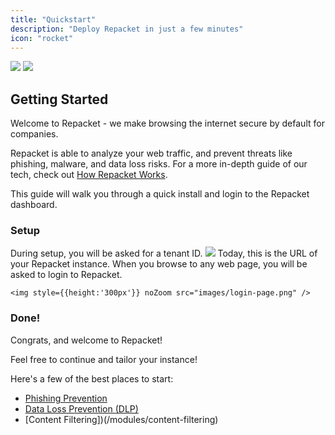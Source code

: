 ```yaml
---
title: "Quickstart"
description: "Deploy Repacket in just a few minutes"
icon: "rocket"
---
```


<Frame>
  <img
    className="block dark:hidden"
    src="images/1.png"
  />
  <img
    className="hidden dark:block"
    src="images/1.png"
  />
</Frame>

## Getting Started

Welcome to Repacket - we make browsing the internet secure by default for companies.

Repacket is able to analyze your web traffic, and prevent threats like phishing, malware, and data loss risks. For a more in-depth guide of our tech, check out [How Repacket Works](/how-it-works).

This guide will walk you through a quick install and login to the Repacket dashboard.

### Setup
<Steps>
  <Step title="Install our desktop app">
    <CardGroup cols={2}>
      <Card title="Windows Download" icon="windows" href="https://repacket-installers-dev.s3.amazonaws.com/Repacket%20Installer%20%280passInc-main-87%29.exe"></Card>
      <Card title="MacOS Download" icon="apple" href="https://drive.google.com/file/d/1wPPra8fyFILFk4zVOMbVOyQxW5AEhsfh/view?usp=sharing"></Card>
    </CardGroup>
  </Step>
  <Step title="Enter your tenant ID">
    During setup, you will be asked for a tenant ID.
    <img style={{height:'250px'}} noZoom src="images/tenant_url.png" />
    Today, this is the URL of your Repacket instance.
  </Step>
  <Step title="Login to your tenant">
    When you browse to any web page, you will be asked to login to Repacket.

    <img style={{height:'300px'}} noZoom src="images/login-page.png" />

  </Step>
</Steps>

### Done!

Congrats, and welcome to Repacket!

Feel free to continue and tailor your instance!

Here's a few of the best places to start:

- [Phishing Prevention](/modules/phishing-prevention)
- [Data Loss Prevention (DLP)](/modules/dlp)
- [Content Filtering])(/modules/content-filtering)
